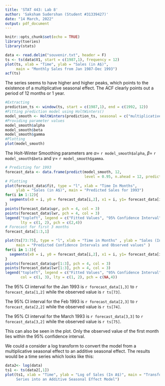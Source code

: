 ---
title: 'STAT 443: Lab 8'
author: 'Saksham Sudershan (Student #31339427)'
date: "14 March, 2022"
output: pdf_document
---

```{r setup, include=FALSE}
knitr::opts_chunk$set(echo = TRUE)
library(tseries)
library(stats)
```
\section*{Problem 1}
```{r, echo = T}
data <- read.delim("souvenir.txt", header = F)
ts <- ts(data$V1, start = c(1987,1), frequency = 12)
plot(ts, xlab = "Time", ylab = "Sales (in A$)", 
     main = "Monthly Sales from Jan 1987-Dec 1993")
acf(ts)
```
The series seems to have higher and higher peaks, which points to the existence of a multiplicative seasonal effect. The ACF clearly points out a period of 12 months or 1 year.

\section*{Problem 2}
```{r, echo = T}
#Extracting
prediction_ts <- window(ts, start = c(1987,1), end = c(1992, 12))
#Fitting prediction model using HoltWinters()
model_smooth <- HoltWinters(prediction_ts, seasonal = c("multiplicative"))
#Providing parameter values
model_smooth$alpha
model_smooth$beta
model_smooth$gamma
#Plotting
plot(model_smooth)
```
The Holt-Winter Smoothing parameters are $\alpha=$ `r model_smooth$alpha`, $\beta=$ `r model_smooth$beta` and $\gamma=$ `r model_smooth$gamma`.

\section*{Problem 3}
```{r, echo = T}
# Predicting for 1993
forecast_data <- data.frame(predict(model_smooth, 12, 
                                    level = 0.95, n.ahead = 12, prediction.interval = TRUE))
# Plotting
plot(forecast_data$fit, type = "l", xlab = "Time In Months", 
     ylab = "Sales (in A$)", main = "Predicted Sales for 1993")
for(i in 1:12){
  segments(x0 = i, y0 = forecast_data[i,2], x1 = i, y1= forecast_data[i,3],lty = 2, col = 3)
}
points(forecast_data$upr, pch = 4, col = 3)
points(forecast_data$lwr, pch = 4, col = 3)
legend("topleft", legend = c("Fitted Values", "95% Confidence Interval"), col = c(1, 3), 
       lty = c(1, 2), pch = c(2,4))
# Forecast for first 3 months
forecast_data[1:3,1]
```

\section*{Problem 4}
```{r, echo = T}
plot(ts[73:75], type = "l", xlab = "Time in Months" , ylab = "Sales (In A$)", 
     main = "Predicted Confidence Intervals and Observed values" )
for(i in 1:3){
  segments(x0 = i, y0 = forecast_data[i,2], x1 = i, y1= forecast_data[i,3],lty = 2, col = 3)
}
points(forecast_data$upr[1:3], pch = 4, col = 3)
points(forecast_data$lwr[1:3], pch = 4, col = 3)
legend("topleft", legend = c("Fitted Values", "95% Confidence Interval"), 
       col = c(1, 3), lty = c(1, 2), pch = c(NA,4))
```
The 95% CI interval for the Jan 1993 is `r forecast_data[1,3]` to `r forecast_data[1,2]` while the observed value is `r ts[73]`.

The 95% CI interval for the Feb 1993 is `r forecast_data[2,3]` to `r forecast_data[2,2]` while the observed value is `r ts[74]`.

The 95% CI interval for the March 1993 is `r forecast_data[3,3]` to `r forecast_data[3,2]` while the observed value is `r ts[75]`.


This can also be seen in the plot. Only the observed value of the first month lies within the 95% confidence interval.

\section*{Problem 5}

We could a consider a log transform to convert the model from a multiplicative seasonal effect to an additive seasonal effect. The results would be a time series which looks like this:

```{r, echo = T}
data2<- log(data)
ts1 <- ts(data2[,1])
plot(ts1, xlab = "Time", ylab = "Log of Sales (In A$)", main = "Transforming the 
     Series into an Additive Seasonal Effect Model")
```
